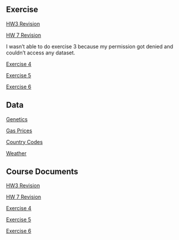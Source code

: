## Exercise

[HW3 Revision](hw3rev.html)

[HW 7 Revision](hw7rev.html)

I wasn't able to do exercise 3 because my permission got denied and couldn't access any dataset.

[Exercise 4](Ex4.html)

[Exercise 5](Ex5.html)

[Exercise 6](Ex6.html)

## Data

[Genetics](https://calvin-data304.netlify.app/data/twins-genetics-wide.json)

[Gas Prices](https://calvin-data304.netlify.app/data/pump_price_for_gasoline_us_per_liter.csv)

[Country Codes](https://raw.githubusercontent.com/lukes/ISO-3166-Countries-with-Regional-Codes/master/all/all.csv)

[Weather](https://cdn.jsdelivr.net/npm/vega-datasets@1.29.0/data/weather.json)

## Course Documents

[HW3 Revision](hw3rev.qmd)

[HW 7 Revision](hw7rev.qmd)

[Exercise 4](Ex4.qmd)

[Exercise 5](Ex5.qmd)

[Exercise 6](Ex6.qmd)
